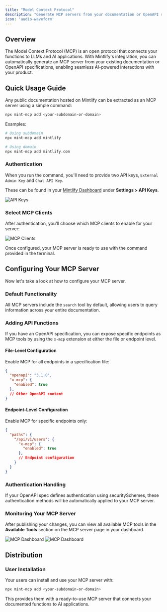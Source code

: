 ```yaml
---
title: "Model Context Protocol"
description: "Generate MCP servers from your documentation or OpenAPI specs"
icon: 'audio-waveform'
---
```


## Overview

The Model Context Protocol (MCP) is an open protocol that connects your functions to LLMs and AI applications. With Mintlify's integration, you can automatically generate an MCP server from your existing documentation or OpenAPI specifications, enabling seamless AI-powered interactions with your product.

## Quick Usage Guide

Any public documentation hosted on Mintlify can be extracted as an MCP server using a simple command:

```bash
npx mint-mcp add <your-subdomain-or-domain>
```

Examples:

```bash
# Using subdomain
npx mint-mcp add mintlify

# Using domain
npx mint-mcp add mintlify.com
```

### Authentication

When you run the command, you'll need to provide two API keys, `External Admin Key` and `Chat API Key`.

These can be found in your [Mintlify Dashboard](https://dashboard.mintlify.com/settings/organization/api-keys) under **Settings > API Keys**.

<Frame>
  <img src="/images/mcp/mcp-terminal.png" alt="API Keys" />
</Frame>

### Select MCP Clients

After authentication, you'll choose which MCP clients to enable for your server:

<Frame>
  <img src="/images/mcp/mcp-terminal-completed.png" alt="MCP Clients" />
</Frame>

Once configured, your MCP server is ready to use with the command provided in the terminal.

## Configuring Your MCP Server

Now let's take a look at how to configure your MCP server.

### Default Functionality

All MCP servers include the `search` tool by default, allowing users to query information across your entire documentation.

### Adding API Functions

If you have an OpenAPI specification, you can expose specific endpoints as MCP tools by using the `x-mcp` extension at either the file or endpoint level.

#### File-Level Configuration

Enable MCP for all endpoints in a specification file:

```json
{
  "openapi": "3.1.0",
  "x-mcp": {
    "enabled": true
  },
  // Other OpenAPI content
}
```

#### Endpoint-Level Configuration

Enable MCP for specific endpoints only:

```json
{
  "paths": {
    "/api/v1/users": {
      "x-mcp": {
        "enabled": true
      },
      // Endpoint configuration
    }
  }
}
```

### Authentication Handling

If your OpenAPI spec defines authentication using securitySchemes, these authentication methods will be automatically applied to your MCP server.

### Monitoring Your MCP Server

After publishing your changes, you can view all available MCP tools in the **Available Tools** section on the MCP server page in your dashboard.

<Frame>
  <img src="/images/mcp/mcp-server-page-light.png" alt="MCP Dashboard" class="block dark:hidden" />
  <img src="/images/mcp/mcp-server-page-dark.png" alt="MCP Dashboard" class="hidden dark:block" />
</Frame>

## Distribution

### User Installation

Your users can install and use your MCP server with:

```bash
npx mint-mcp add <your-subdomain-or-domain>
```

This provides them with a ready-to-use MCP server that connects your documented functions to AI applications.
